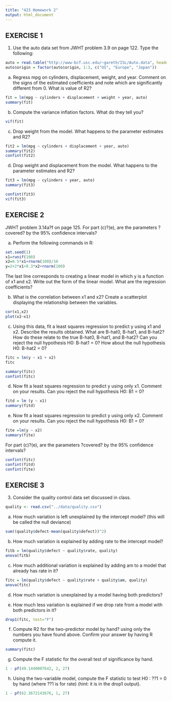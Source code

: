 ```yaml
---
title: "423 Homework 2"
output: html_document
---
```


#########################
## EXERCISE 1
#########################

1. Use the auto data set from JWHT problem 3.9 on page 122. Type the following:


```r
auto = read.table("http://www-bcf.usc.edu/~gareth/ISL/Auto.data", header=T, na.strings="?")
auto$origin = factor(auto$origin, 1:3, c("US", "Europe", "Japan"))
```

(a) Regress mpg on cylinders, displacement, weight, and year. Comment on the signs of the estimated coefficients and note which are significantly different from 0. What is value of R2?

```r
fit = lm(mpg ~ cylinders + displacement + weight + year, auto)
summary(fit)
```

<!--
Call:
lm(formula = mpg ~ cylinders + displacement + weight + year, 
    data = auto)

Residuals:
   Min     1Q Median     3Q    Max 
-8.995 -2.270 -0.165  2.053 14.368 

Coefficients:
               Estimate Std. Error t value Pr(>|t|)    
(Intercept)  -14.076941   4.055159  -3.471 0.000575 ***
cylinders     -0.289589   0.329225  -0.880 0.379611    
displacement   0.004973   0.006701   0.742 0.458425    
weight        -0.006702   0.000572 -11.717  < 2e-16 ***
year           0.764751   0.050684  15.089  < 2e-16 ***
---
Signif. codes:  0 ?***? 0.001 ?**? 0.01 ?*? 0.05 ?.? 0.1 ? ? 1

Residual standard error: 3.436 on 392 degrees of freedom
Multiple R-squared:  0.8091,	Adjusted R-squared:  0.8072 
F-statistic: 415.5 on 4 and 392 DF,  p-value: < 2.2e-16
-->

<!--
- it looks like for cylinders the relationship has a negative relationship with mpg that is fairly strong
- it looks like for displacement the relationship has a positive relationship with mpg that is not really strong
- it looks like for weight the relationship has a negative relationship with mpg that is not really strong
- it looks like for year the relationship has a positive relationship with mpg that seems fairly strong

- R-squared is 0.8091
-->

(b) Compute the variance inflation factors. What do they tell you?

```r
vif(fit)
```

<!--
   cylinders displacement       weight         year 
   10.524432    16.406259     7.888061     1.173000 
-->

<!--
- VIF indicates there is collinarity with cylinders, displacement, and weight
- This makes sense if the vehicle has more cylinders the engine will be larger having better displacement. The engine will also be bigger and will weigh more.
-->

(c) Drop weight from the model. What happens to the parameter estimates and R2?
```r
fit2 = lm(mpg ~ cylinders + displacement + year, auto)
summary(fit2)
confint(fit2)
```

<!--
Call:
lm(formula = mpg ~ cylinders + displacement + year, data = auto)

Residuals:
     Min       1Q   Median       3Q      Max 
-10.0801  -2.6445  -0.2925   2.1004  14.9103 

Coefficients:
               Estimate Std. Error t value Pr(>|t|)    
(Intercept)  -18.199719   4.688296  -3.882 0.000122 ***
cylinders     -0.620910   0.380657  -1.631 0.103658    
displacement  -0.041545   0.006265  -6.632  1.1e-10 ***
year           0.699324   0.058461  11.962  < 2e-16 ***
---
Signif. codes:  0 ?***? 0.001 ?**? 0.01 ?*? 0.05 ?.? 0.1 ? ? 1

Residual standard error: 3.988 on 393 degrees of freedom
Multiple R-squared:  0.7423,	Adjusted R-squared:  0.7403 
F-statistic: 377.3 on 3 and 393 DF,  p-value: < 2.2e-16
-->

<!--
                    2.5 %      97.5 %
(Intercept)  -27.41699707 -8.98244102
cylinders     -1.36928819  0.12746770
displacement  -0.05386134 -0.02922882
year           0.58438957  0.81425899
-->

<!--
OLD (cylinders + displacement + weight + year)
cylinders     -0.289589   0.329225  -0.880 0.379611    
displacement   0.004973   0.006701   0.742 0.458425    
weight        -0.006702   0.000572 -11.717  < 2e-16 ***
year           0.764751   0.050684  15.089  < 2e-16 ***

Multiple R-squared:  0.8091,	Adjusted R-squared:  0.8072 

NEW (cylinders + displacement + year)
cylinders     -0.620910   0.380657  -1.631 0.103658    
displacement  -0.041545   0.006265  -6.632  1.1e-10 ***
year           0.699324   0.058461  11.962  < 2e-16 ***

Multiple R-squared:  0.7423,	Adjusted R-squared:  0.7403 


- cylinders was -0.289589 and now -0.620910, still negative relationship, so more cylinders the negatively it affects mpg
- displacement was 0.004973 and now -0.041545, it was posititve and now negative, it looks like it has some relationship that could be related with cylinders, and it affects mpg. This makes sense since the more cylinders you have the more the engine can displace. Yet, this might vary if the weight of the vehicle is large or small. This is why possibly the weight of the vehicle may have an impact with displacement and mpg.
- year was 0.764751 and now 0.699324, still positive relationship, so there is something with the age of the vehicle that affects mpg. Newer vehicles may have better mpg while older vehicles have worse mpg.

- R-squared decreases from 0.8091 to 0.7423 indicating that the "coefficient of determination" has reduced. This is the fraction of variability in y explained by the x variables. Since there are less variables there is less that is explaining mpg variances. This makes sense because we removed weight.
-->

(d) Drop weight and displacement from the model. What happens to the parameter estimates and R2?

```r
fit3 = lm(mpg ~ cylinders + year, auto)
summary(fit3)
```

<!--
Call:
lm(formula = mpg ~ cylinders + year, data = auto)

Residuals:
     Min       1Q   Median       3Q      Max 
-10.6462  -2.8847  -0.1399   2.5095  15.6875 

Coefficients:
             Estimate Std. Error t value Pr(>|t|)    
(Intercept) -17.30285    4.93534  -3.506 0.000507 ***
cylinders    -3.00405    0.13223 -22.718  < 2e-16 ***
year          0.75289    0.06098  12.347  < 2e-16 ***
---
Signif. codes:  0 ?***? 0.001 ?**? 0.01 ?*? 0.05 ?.? 0.1 ? ? 1

Residual standard error: 4.2 on 394 degrees of freedom
Multiple R-squared:  0.7135,	Adjusted R-squared:  0.712 
F-statistic: 490.5 on 2 and 394 DF,  p-value: < 2.2e-16
-->

<!--
OLD (cylinders + displacement + weight + year)
cylinders     -0.289589   0.329225  -0.880 0.379611    
displacement   0.004973   0.006701   0.742 0.458425    
weight        -0.006702   0.000572 -11.717  < 2e-16 ***
year           0.764751   0.050684  15.089  < 2e-16 ***

Multiple R-squared:  0.8091,	Adjusted R-squared:  0.8072 

NEW (cylinders + displacement + year)
cylinders     -0.620910   0.380657  -1.631 0.103658    
displacement  -0.041545   0.006265  -6.632  1.1e-10 ***
year           0.699324   0.058461  11.962  < 2e-16 ***

Multiple R-squared:  0.7423,	Adjusted R-squared:  0.7403 

NEW NEW (cylinders + year)
cylinders    -3.00405    0.13223 -22.718  < 2e-16 ***
year          0.75289    0.06098  12.347  < 2e-16 ***

Multiple R-squared:  0.7135,	Adjusted R-squared:  0.712 

- cylinders has increased significantly from -0.289589/-0.620910 to -3.00405, the relationship is still negative with regards to mpg
- year has not moved much but increases similar to the first model 0.764751/0.699324/0.75289
- the third model considers cylinders as something significant (stars) in that it has something to do with mpg

R-squared again decreases which makes sense since there are less variables that can contribute to influence mpg.
-->

```r
confint(fit3)
vif(fit3)
```
<!--
                  2.5 %    97.5 %
(Intercept) -27.0057471 -7.599960
cylinders    -3.2640138 -2.744078
year          0.6330141  0.872773
-->

<!--
cylinders      year 
 1.136639  1.136639 
<!--

<!--
- just did the confidence interval to see if there is anything
- VIF shows that there is collinearity association with cylinders and year. So does this mean we have an x that affects y that isn't associated? Possibly! Probably should compare other collinear variables associated with cylinders to see if it has greater predictability with year to indicate mpg prediction.
-->

#########################
## EXERCISE 2
#########################

JWHT problem 3.14a?f on page 125. For part (c)?(e), are the parameters ?covered? by the 95% confidence intervals?

(a) Perform the following commands in R:

```r
set.seed(1)
x1=runif(100)
x2=0.5*x1+rnorm(100)/10
y=2+2*x1+0.3*x2+rnorm(100)
```

The last line corresponds to creating a linear model in which y is a function of x1 and x2. Write out the form of the linear model. What are the regression coefficients?

<!--
- make note that the y=2+2*x1+0.3*x2+rnorm(100) is the actual regression line and not some predicted line
-->

(b) What is the correlation between x1 and x2? Create a scatterplot displaying the relationship between the variables.

```r
cor(x1,x2)
plot(x2~x1)
```

<!--
[1] 0.8351212
--> 

<!--
- the result of correlating x1 and x2 is 0.8351212
- it looks like the relationship is positive
-->

(c) Using this data, fit a least squares regression to predict y using x1 and x2. Describe the results obtained. What are B-hat0, B-hat1, and B-hat2? How do these relate to the true B-hat0, B-hat1, and B-hat2? Can you reject the null hypothesis H0: B-hat1 = 0? How about the null hypothesis H0: B-hat2 = 0?

```r
fitc = lm(y ~ x1 + x2)
fitc
```

<!--
Call:
lm(formula = y ~ x1 + x2)

Coefficients:
(Intercept)           x1           x2  
       2.13         1.44         1.01  
-->

<!--
- it looks like the multiple regression line would look ilke 2.13 = 1.44*x1 + 1.01*x2
-->

```r
summary(fitc)
confint(fitc)
```

<!--
Call:
lm(formula = y ~ x1 + x2)

Residuals:
    Min      1Q  Median      3Q     Max 
-2.8311 -0.7273 -0.0537  0.6338  2.3359 

Coefficients:
            Estimate Std. Error t value Pr(>|t|)    
(Intercept)   2.1305     0.2319   9.188 7.61e-15 ***
x1            1.4396     0.7212   1.996   0.0487 *  
x2            1.0097     1.1337   0.891   0.3754    
---
Signif. codes:  0 ?***? 0.001 ?**? 0.01 ?*? 0.05 ?.? 0.1 ? ? 1

Residual standard error: 1.056 on 97 degrees of freedom
Multiple R-squared:  0.2088,	Adjusted R-squared:  0.1925 
F-statistic:  12.8 on 2 and 97 DF,  p-value: 1.164e-05

                   2.5 %   97.5 %
(Intercept)  1.670278673 2.590721
x1           0.008213776 2.870897
x2          -1.240451256 3.259800
-->

<!--
B-0 = 2.13
B-1 = 1.44
B-2 = 1.01

B-hat0 = 2.1305
B-hat1 = 1.4396
B-hat2 = 1.0097

- the predicted model is very close to the true linear model in comparison
- x1 - can reject the null hypothesis that H0: B1 = 0, this is because P is 0.0487 which is less than 0.05, there is some significance (stars) meaning that it has some sort of influence with y (intercept)
- x2 - cannot reject the null hypothesis that H0: B1 = 0, this is because P is 0.3754 which is greater than 0.05, so there is a possiblity of occurance of the scenario happening
-->

(d) Now fit a least squares regression to predict y using only x1. Comment on your results. Can you reject the null hypothesis H0: B1 = 0?
```r
fitd = lm (y ~ x1)
summary(fitd)
```

<!--
Call:
lm(formula = y ~ x1)

Residuals:
     Min       1Q   Median       3Q      Max 
-2.89495 -0.66874 -0.07785  0.59221  2.45560 

Coefficients:
            Estimate Std. Error t value Pr(>|t|)    
(Intercept)   2.1124     0.2307   9.155 8.27e-15 ***
x1            1.9759     0.3963   4.986 2.66e-06 ***
---
Signif. codes:  0 ?***? 0.001 ?**? 0.01 ?*? 0.05 ?.? 0.1 ? ? 1

Residual standard error: 1.055 on 98 degrees of freedom
Multiple R-squared:  0.2024,	Adjusted R-squared:  0.1942 
F-statistic: 24.86 on 1 and 98 DF,  p-value: 2.661e-06
-->

<!--
FROM C
(Intercept)   2.1305     0.2319   9.188 7.61e-15 ***
x1            1.4396     0.7212   1.996   0.0487 *  
x2            1.0097     1.1337   0.891   0.3754    

FROM D
(Intercept)   2.1124     0.2307   9.155 8.27e-15 ***
x1            1.9759     0.3963   4.986 2.66e-06 ***

- With only x1 it looks like there is stronger significance. The P for x1 is now well below 0.05 showing P = 2.66e-06. So we can stil reject the null hypothesis.
-->

(e) Now fit a least squares regression to predict y using only x2. Comment on your results. Can you reject the null hypothesis H0: B1 = 0?


```r
fite =lm(y ~ x2)
summary(fite)
```

<!--
Call:
lm(formula = y ~ x2)

Residuals:
     Min       1Q   Median       3Q      Max 
-2.62687 -0.75156 -0.03598  0.72383  2.44890 

Coefficients:
            Estimate Std. Error t value Pr(>|t|)    
(Intercept)   2.3899     0.1949   12.26  < 2e-16 ***
x2            2.8996     0.6330    4.58 1.37e-05 ***
---
Signif. codes:  0 ?***? 0.001 ?**? 0.01 ?*? 0.05 ?.? 0.1 ? ? 1

Residual standard error: 1.072 on 98 degrees of freedom
Multiple R-squared:  0.1763,	Adjusted R-squared:  0.1679 
F-statistic: 20.98 on 1 and 98 DF,  p-value: 1.366e-05
-->

<!--
FROM C
(Intercept)   2.1305     0.2319   9.188 7.61e-15 ***
x1            1.4396     0.7212   1.996   0.0487 *  
x2            1.0097     1.1337   0.891   0.3754    

FROM D
(Intercept)   2.1124     0.2307   9.155 8.27e-15 ***
x1            1.9759     0.3963   4.986 2.66e-06 ***

FROM E
(Intercept)   2.3899     0.1949   12.26  < 2e-16 ***
x2            2.8996     0.6330    4.58 1.37e-05 ***

- With only x2 it looks like there is strong significance. The P for x2 is 1.37e-05 which is < 0.05. There is a very low chance this is a possibliity of occurance in affecting y (Intercept). So we can reject the null hypothesis where before we could not.
-->

For part (c)?(e), are the parameters ?covered? by the 95% confidence intervals?
```r
confint(fitc)
confint(fitd)
confint(fite)
```

<!--
                   2.5 %   97.5 %
(Intercept)  1.670278673 2.590721
x1           0.008213776 2.870897
x2          -1.240451256 3.259800
               2.5 %   97.5 %
(Intercept) 1.654488 2.570299
x1          1.189529 2.762329
               2.5 %   97.5 %
(Intercept) 2.003116 2.776783
x2          1.643324 4.155846
-->

<!--
x1 CI[0.008213776, 2.870897]
x2 CI[-1.240451256, 3.259800]
- given the confidence intervals when x1 and x2 are both together they are not "covered" by the 95% confidence intervals

x1 CI[1.189529, 2.762329]
x2 CI[1.643324, 4.155846]
- when x1 and x2 are alone they are "covered" by the 95% interval
-->


#########################
## EXERCISE 3
#########################

3. Consider the quality control data set discussed in class.
<!--
Look at page 53 in the packet, this is using anova and drop1 commands
-->

```r
quality <- read.csv("../data/quality.csv")
```

(a) How much variation is left unexplained by the intercept model? (this will be
called the null deviance)
```r
sum((quality$defect-mean(quality$defect))^2)
```

<!--
This is the TSS (Total Sum of Squares)
[1] 10929.29
-->

<!--
- so this is the unexplained portion (residual on page 53 looking on the diagram)
-->

(b) How much variation is explained by adding rate to the intercept model?
```r
fitb = lm(quality$defect ~ quality$rate, quality)
anova(fitb)
```

<!--
Analysis of Variance Table

Response: quality$defect
             Df Sum Sq Mean Sq F value    Pr(>F)    
quality$rate  1 8566.9  8566.9  101.54 8.132e-11 ***
Residuals    28 2362.4    84.4                      
---
Signif. codes:  0 ‘***’ 0.001 ‘**’ 0.01 ‘*’ 0.05 ‘.’ 0.1 ‘ ’ 1
-->

<!--
- 8566.9 (which is rate) can explain the majority of the variation
- 2362.4 is the residuals which is the unexplained portion
-->


(c) How much additional variation is explained by adding am to a model that already has rate in it?
```r
fitc = lm(quality$defect ~ quality$rate + quality$am, quality)
anova(fitc)
```

<!--
Analysis of Variance Table

Response: quality$defect
             Df Sum Sq Mean Sq F value    Pr(>F)    
quality$rate  1 8566.9  8566.9 98.2055 1.724e-10 ***
quality$am    1    7.1     7.1  0.0815    0.7775    
Residuals    27 2355.3    87.2                      
---
Signif. codes:  0 ‘***’ 0.001 ‘**’ 0.01 ‘*’ 0.05 ‘.’ 0.1 ‘ ’ 1
-->

<!--
- 7.1 is the additional variation exmplained by adding am to a model tht already has rate
- so in the model 8566.9 and 7.1 can be explained by rate and am, but there is 2355.3 not explained
-->

(d) How much variation is unexplained by a model having both predictors?
<!--
2355.3 is the variation that is unexplained by the model having both predictors (rate and am)
-->

(e) How much less variation is explained if we drop rate from a model with both predictors in it?
```r
drop1(fitc, test="F")
```

<!--
Single term deletions

Model:
quality$defect ~ quality$rate + quality$am
             Df Sum of Sq    RSS    AIC F value    Pr(>F)    
<none>                    2355.3 136.90                      
quality$rate  1    5440.5 7795.8 170.80 62.3669 1.724e-08 ***
quality$am    1       7.1 2362.4 134.99  0.0815    0.7775    
---
Signif. codes:  0 ‘***’ 0.001 ‘**’ 0.01 ‘*’ 0.05 ‘.’ 0.1 ‘ ’ 1
-->

<!--
BOTH PREDICTORS
quality$rate  1 8566.9  8566.9 98.2055 1.724e-10 ***
quality$am    1    7.1     7.1  0.0815    0.7775    

DROP1
quality$rate  1    5440.5 7795.8 170.80
quality$am    1       7.1 2362.4 134.99

- It seems variation of rate decreases from 8566.9 to 5440.5, but am stays the same
-->

(f) Compute R2 for the two-predictor model by hand? using only the numbers you have found above. Confirm your answer by having R compute it.

<!--
TSS = 10929.29 (this is from (a))
RSS = 2355.3 (this is from (e))
R2 = 1 - RSS/TSS (this equation is from page 33 of packet)
R2 = 1 - (2355.3/10929.29) = 0.78449652264
-->

```r
summary(fitc)
```

<!--
Call:
lm(formula = quality$defect ~ quality$rate + quality$am, data = quality)

Residuals:
     Min       1Q   Median       3Q      Max 
-18.0855  -5.0016  -0.8756   7.6177  22.2812 

Coefficients:
               Estimate Std. Error t value Pr(>|t|)    
(Intercept)  -126.29287   18.29411  -6.903 2.03e-07 ***
quality$rate    0.64619    0.08182   7.897 1.72e-08 ***
quality$am      1.19647    4.19152   0.285    0.777    
---
Signif. codes:  0 ‘***’ 0.001 ‘**’ 0.01 ‘*’ 0.05 ‘.’ 0.1 ‘ ’ 1

Residual standard error: 9.34 on 27 degrees of freedom
Multiple R-squared:  0.7845,	Adjusted R-squared:  0.7685 
F-statistic: 49.14 on 2 and 27 DF,  p-value: 1.004e-09
-->

<!--
- note that by running summary on fitc the R-squared of 0.7845 looks like it is matching the hand calculation of R2
-->

(g) Compute the F statistic for the overall test of significance by hand.

<!--
TSS = 10929.29 (this is from (a))
RSS = 2355.3 (this is from (e))

F-statistic: 49.14 on 2 and 27 DF,  p-value: 1.004e-09 (got this from the summary from (f))
p = 2 degrees of freedom
n-p-1 = 27 degrees of freedom

F = ((TSS-RSS)/p) / (RSS/(n-p-1))
= ((10929.29 - 2355.3)/2)/(2355.3/27) =
= 49.1440007642

- note that this hand calculation matches the summary on (f) for F-statistic 49.14, or pretty close at least
- this tests "overall significance", this test compares the full model (H1) with the null model
-->

```r
1 - pf(49.1440007642, 2, 27)
```

<!--
[1] 1.003767e-09

F-statistic: 49.14 on 2 and 27 DF,  p-value: 1.004e-09
- grab this line from the summary of (f)
- Note that the p-value matches the p-value from the summary
- what does this mean, I have no f'ing clue... may need to read the packet more...
-->

(h) Using the two-variable model, compute the F statistic to test H0 : ??1 = 0 by
hand (where ??1 is for rate) (hint: it is in the drop1 output).

<!---
ANOVA
             Df Sum Sq Mean Sq F value    Pr(>F)    
quality$rate  1 8566.9  8566.9 98.2055 1.724e-10 ***
quality$am    1    7.1     7.1  0.0815    0.7775    
Residuals    27 2355.3    87.2                   

DROP1
             Df Sum of Sq    RSS    AIC F value    Pr(>F)    
<none>                    2355.3 136.90                      
quality$rate  1    5440.5 7795.8 170.80 62.3669 1.724e-08 ***
quality$am    1       7.1 2362.4 134.99  0.0815    0.7775    

- Look at page 55 for the equation
F = ((change RSS)/(change df))/(Se^2)

- look at the stars and use that to perform this calculation, in this case we are looking at rate
change RSS = 5440.5 and its df is 1 (get this from the DROP1)
Se^2 = 2355.3 and its df is 27 (get this from the ANOVA)

F = (5440.5/1) / (2355.3/27) = 62.3672143676
-->

```r
1 - pf(62.3672143676, 1, 27)
```

<!--
[1] 1.724172e-08

- calculate the p-value and this is 1.724172e-08, this matches with the p-value from the DROP1 for rate which is 1.724e-08
- again, not sure what this exactly means, who the f knows... this is what is done on page 55 of the packet
-->